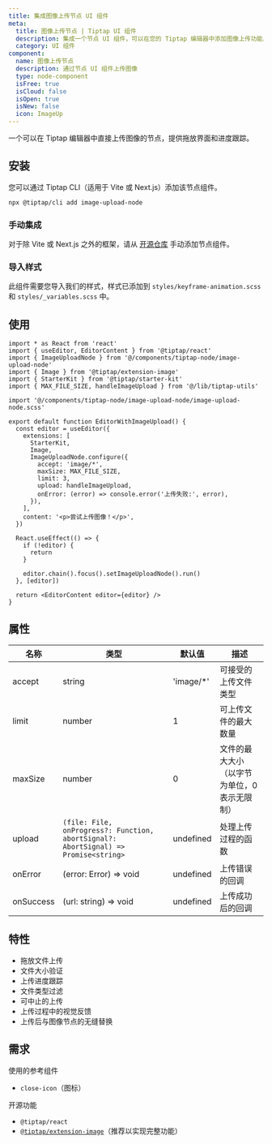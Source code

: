 ```yaml
---
title: 集成图像上传节点 UI 组件
meta:
  title: 图像上传节点 | Tiptap UI 组件
  description: 集成一个节点 UI 组件，可以在您的 Tiptap 编辑器中添加图像上传功能。更多内容请参见文档！
  category: UI 组件
component:
  name: 图像上传节点
  description: 通过节点 UI 组件上传图像
  type: node-component
  isFree: true
  isCloud: false
  isOpen: true
  isNew: false
  icon: ImageUp
---
```



一个可以在 Tiptap 编辑器中直接上传图像的节点，提供拖放界面和进度跟踪。

<CodeDemo isScrollable src="https://template.tiptap.dev/preview/tiptap-node/image-upload-node" />

## 安装
您可以通过 Tiptap CLI（适用于 Vite 或 Next.js）添加该节点组件。

```bash
npx @tiptap/cli add image-upload-node
```

### 手动集成
对于除 Vite 或 Next.js 之外的框架，请从 [开源仓库](https://github.com/ueberdosis/tiptap-ui-components/tree/main/apps/web/src/components/tiptap-node/image-upload-node) 手动添加节点组件。

### 导入样式

此组件需要您导入我们的样式，样式已添加到 `styles/keyframe-animation.scss` 和 `styles/_variables.scss` 中。

## 使用

```tsx
import * as React from 'react'
import { useEditor, EditorContent } from '@tiptap/react'
import { ImageUploadNode } from '@/components/tiptap-node/image-upload-node'
import { Image } from '@tiptap/extension-image'
import { StarterKit } from '@tiptap/starter-kit'
import { MAX_FILE_SIZE, handleImageUpload } from '@/lib/tiptap-utils'

import '@/components/tiptap-node/image-upload-node/image-upload-node.scss'

export default function EditorWithImageUpload() {
  const editor = useEditor({
    extensions: [
      StarterKit,
      Image,
      ImageUploadNode.configure({
        accept: 'image/*',
        maxSize: MAX_FILE_SIZE,
        limit: 3,
        upload: handleImageUpload,
        onError: (error) => console.error('上传失败:', error),
      }),
    ],
    content: '<p>尝试上传图像！</p>',
  })

  React.useEffect(() => {
    if (!editor) {
      return
    }

    editor.chain().focus().setImageUploadNode().run()
  }, [editor])

  return <EditorContent editor={editor} />
}
```

## 属性

| 名称      | 类型                                                                                | 默认值     | 描述                                        |
| --------- | ----------------------------------------------------------------------------------- | ---------- | ------------------------------------------- |
| accept    | string                                                                              | 'image/\*' | 可接受的上传文件类型                       |
| limit     | number                                                                              | 1          | 可上传文件的最大数量                       |
| maxSize   | number                                                                              | 0          | 文件的最大大小（以字节为单位，0 表示无限制）|
| upload    | `(file: File, onProgress?: Function, abortSignal?: AbortSignal) => Promise<string>` | undefined  | 处理上传过程的函数                         |
| onError   | (error: Error) => void                                                              | undefined  | 上传错误的回调                             |
| onSuccess | (url: string) => void                                                               | undefined  | 上传成功后的回调                           |

## 特性

- 拖放文件上传
- 文件大小验证
- 上传进度跟踪
- 文件类型过滤
- 可中止的上传
- 上传过程中的视觉反馈
- 上传后与图像节点的无缝替换

## 需求

使用的参考组件

- `close-icon`（图标）

开源功能

- `@tiptap/react`
- [`@tiptap/extension-image`](/editor/extensions/nodes/image)（推荐以实现完整功能）